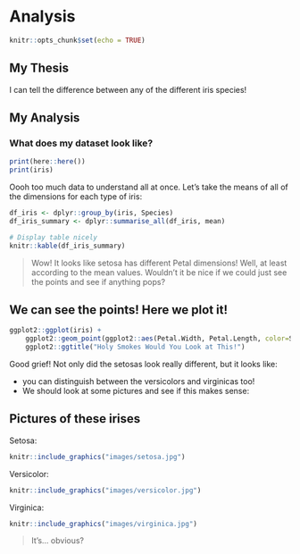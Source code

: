 # Analysis

```r
knitr::opts_chunk$set(echo = TRUE)
```

## My Thesis

I can tell the difference between any of the different iris species!



## My Analysis

### What does my dataset look like?

```r
print(here::here())
print(iris)
```

Oooh too much data to understand all at once.  Let's take the means of all of
the dimensions for each type of iris:

```r
df_iris <- dplyr::group_by(iris, Species)
df_iris_summary <- dplyr::summarise_all(df_iris, mean)

# Display table nicely
knitr::kable(df_iris_summary)
```

> Wow!  It looks like setosa has different Petal dimensions!
> Well, at least according to the mean values.  Wouldn't it be nice if we could
just see the points and see if anything pops?





## We can see the points!  Here we plot it!

```r
ggplot2::ggplot(iris) +
    ggplot2::geom_point(ggplot2::aes(Petal.Width, Petal.Length, color=Species)) +
    ggplot2::ggtitle("Holy Smokes Would You Look at This!")
```

Good grief!  Not only did the setosas look really different, but it looks like:

- you can distinguish between the versicolors and virginicas too!
- We should look at some pictures and see if this makes sense:



## Pictures of these irises

Setosa:

```r
knitr::include_graphics("images/setosa.jpg")
```


Versicolor:

```r
knitr::include_graphics("images/versicolor.jpg")
```

Virginica:

```r
knitr::include_graphics("images/virginica.jpg")
```

> It's... obvious?
